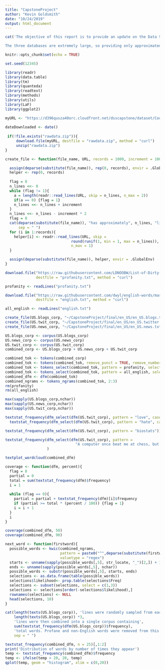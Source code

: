 ```yaml
---
title: "CapstoneProject"
author: "Kevin Goldsmith"
date: "10/24/2019"
output: html_document
---
```


```r
cat('The objective of this report is to provide an update on the Data Science Capstone project. So far, I have created algorithms to read in data from each of the three text databases, done some exploratory analysis, and created a simple text prediction model.

The three databases are extremely large, so providing only approximated file sizes in the interest of computation time:')
```

```r
knitr::opts_chunk$set(echo = TRUE)
```

```r
set.seed(12345)

library(readr)
library(data.table)
library(tm)
library(quanteda)
library(readtext)
library(methods)
library(utils)
library(LaF)
library(ggplot2)
```

```r
myURL <- "https://d396qusza40orc.cloudfront.net/dsscapstone/dataset/Coursera-SwiftKey.zip"
 
dateDownloaded <- date()
 
 if(!file.exists("rawdata.zip")){
     download.file(myURL, destfile = "rawdata.zip", method = "curl")
     unzip("rawdata.zip")
}
```

```r

create_file <- function(file_name, URL, records = 1000, increment = 10000) {

  assign(deparse(substitute(file_name)), rep(0, records), envir = .GlobalEnv)
  helper <- rep(0, records)
    
  flag = 0
  n_lines <<- 0
  while (flag != 1){
    a = length(readr::read_lines(URL, skip = n_lines, n_max = 2))
    if(a == 0) {flag = 1}
    n_lines <<- n_lines + increment
  }
  n_lines <<- n_lines - increment * 2
  flag = 0
  cat(deparse(substitute(file_name)), "has approximately", n_lines, "lines",
      sep = " ")
  for (i in 1:records){
    helper[i] <- readr::read_lines(URL, skip =
                              round(runif(1, min = 1, max = n_lines)),
                              n_max = 1)
  }

  assign(deparse(substitute(file_name)), helper, envir = .GlobalEnv)
}
```

```r
download.file("https://raw.githubusercontent.com/LDNOOBW/List-of-Dirty-Naughty-Obscene-and-Otherwise-Bad-Words/master/en", 
              destfile = "profanity.txt", method = "curl")

profanity <- readLines("profanity.txt")


```

```r
download.file("https://raw.githubusercontent.com/dwyl/english-words/master/words.txt", 
              destfile = "english.txt", method = "curl")

all_english <- readLines("english.txt")
```


```r
create_file(US.blogs_corp, "~/CapstoneProject/final/en_US/en_US.blogs.txt", 100)
create_file(US.twit_corp, "~/CapstoneProject/final/en_US/en_US.twitter.txt", 100)
create_file(US.news_corp, "~/CapstoneProject/final/en_US/en_US.news.txt", 100)

US.blogs_corp <- corpus(US.blogs_corp)
US.news_corp <- corpus(US.news_corp)
US.twit_corp <- corpus(US.twit_corp)
combined_corp <- US.blogs_corp + US.news_corp + US.twit_corp
```

 
```r
combined_tok <- tokens(combined_corp)
combined_tok <- tokens(combined_tok, remove_punct = TRUE, remove_numbers = TRUE)
combined_tok <- tokens_select(combined_tok, pattern = profanity, selection = "remove")
combined_tok <- tokens_select(combined_tok, pattern = all_english, selection = "keep")
combined_dfm <- dfm(combined_tok)
combined_ngrams <- tokens_ngrams(combined_tok, 2:3)
rm(profanity)
rm(all_english)
```

 
```r
max(sapply(US.blogs_corp,nchar))
max(sapply(US.news_corp,nchar))
max(sapply(US.twit_corp,nchar))

textstat_frequency(dfm_select(dfm(US.twit_corp), pattern = "love", case_insensitive =  FALSE))$docfreq/
  textstat_frequency(dfm_select(dfm(US.twit_corp), pattern = "hate", case_insensitive = FALSE))$docfreq

textstat_frequency(dfm_select(dfm(US.twit_corp), pattern = "biostats"))

textstat_frequency(dfm_select(dfm(US.twit_corp), pattern = 
                                "A computer once beat me at chess, but it was no match for me at kickboxing")
                   )

```


```r
textplot_wordcloud(combined_dfm)

```


```r
coverage <- function(dfm, percent){
  flag = 0
  partial = 0
  total = sum(textstat_frequency(dfm)$frequency)
  i = 1
  
  while (flag == 0){
    partial = partial + textstat_frequency(dfm)[i]$frequency
    if (partial >= total * (percent / 100)) {flag = 1}
    i = i + 1
  }
  i
}

coverage(combined_dfm, 50)
coverage(combined_dfm, 90)
```

 
```r
next_word <- function(firstword){
  possible_words <- kwic(combined_ngrams,
                         pattern = paste0("^",deparse(substitute(firstword)),"+_[^_]+$"),
                         valuetype = "regex")
  starts <- unname(sapply(possible_words[,5], str_locate, "_")[2,]) + 1
  ends <- unname(sapply(possible_words[,5], nchar))
  possible_words <- substr(possible_words[,5], starts, ends)
  selections <- as.data.frame(table(possible_words))
  selections$likelihood<- prop.table(selections$Freq)
  selections <- subset(selections, select = c(1,3))
  selections <- selections[order(-selections$likelihood),]
  rownames(selections) <- NULL
  head(selections, 10)
}
```

```r
cat(length(texts(US.blogs_corp)), 'lines were randomly sampled from each of the three databases to work with for initial analysis. More data will be used in building the final model. These',
    length(texts(US.blogs_corp)) *3, 
    'lines were then combined into a single corpus containing',
    sum(textstat_frequency(dfm(US.blogs_corp))$frequency), 
    'total words. Profane and non-English words were removed from this corpus. Here is a summary of the top 25 most frequent words in the corpus, and then number of times they appear:', 
    sep = " ")
```

```r
textstat_frequency(combined_dfm, n = 25)[,1:2]
print('Distribution of words by number of times they appear')
temp <- textstat_frequency(combined_dfm)$frequency
temp <- ifelse(temp > 20, 20, temp)
qplot(temp, geom = "histogram", xlim = c(0,20))
```